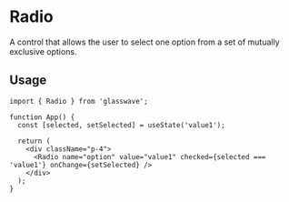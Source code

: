 # Radio

A control that allows the user to select one option from a set of mutually exclusive options.

## Usage

```tsx
import { Radio } from 'glasswave';

function App() {
  const [selected, setSelected] = useState('value1');

  return (
    <div className="p-4">
      <Radio name="option" value="value1" checked={selected === 'value1'} onChange={setSelected} />
    </div>
  );
}
```
